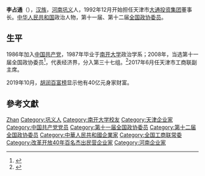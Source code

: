 '''李占通'''（{{bd|1964年|4月|}}），[[汉族|汉族]]，[[河南|河南]][[巩义|巩义]]人，1992年12月开始担任天津市[[大通投资集团|大通投资集团]]董事长。[[中华人民共和国|中华人民共和国]]政治人物，第十一届、第十二届[[全国政协委员|全国政协委员]]。

== 生平 ==
1986年加入[[中国共产党|中国共产党]]，1987年毕业于[[南开大学|南开大学]]政治学系；2008年，当选第十一届全国政协委员<ref>{{cite news|title=第十一届全国政协委员名单|url=http://www.indaa.com.cn/zt/2009qglh/zxzs/200903/t20090303_127573.html|accessdate=2013-04-09|newspaper=新华社北京1月25日电 中国人民政治协商会议第十一届全国委员会委员名单(共2237人，2008年1月25日政协第十届全国委员会常务委员会第二十次会议通过)|date=2008年1月25日|deadurl=yes|archiveurl=https://web.archive.org/web/20130928014403/http://www.indaa.com.cn/zt/2009qglh/zxzs/200903/t20090303_127573.html|archivedate=2013年9月28日|df=}}</ref>，代表经济界，分入第三十七组。<ref>{{cite news|title=全国政协信息-李占通|url=http://www.cppcc.gov.cn/CMS/wylibary/showJcwyxtInfoWylibary.action?tabJcwyxt.guid=11W0012090&wytype=wjwy|accessdate=2013-04-11|newspaper=全国政协委员会|archive-date=2019-06-04|archive-url=https://web.archive.org/web/20190604080627/http://www.cppcc.gov.cn/CMS/wylibary/showJcwyxtInfoWylibary.action?tabJcwyxt.guid=11W0012090&wytype=wjwy|dead-url=no}}</ref>2017年6月任天津市工商联副主席。

2019年10月，[[胡润百富榜|胡润百富榜]]显示他有40亿元身家财富。

== 參考文獻 ==
{{reflist}}

{{中国政治人物小作品}}
{{中华全国工商业联合会第十一届执行委员会}}
{{中华全国工商业联合会第十二届执行委员会}}

{{Authority control}}
{{DEFAULTSORT:Li李}}
[[Category:李姓|Zhan]]
[[Category:巩义人|Category:巩义人]]
[[Category:南开大学校友|Category:南开大学校友]]
[[Category:天津企业家|Category:天津企业家]]
[[Category:中国共产党党员|Category:中国共产党党员]]
[[Category:第十一届全国政协委员|Category:第十一届全国政协委员]]
[[Category:第十二届全国政协委员|Category:第十二届全国政协委员]]
[[Category:中華人民共和國企業家|Category:中華人民共和國企業家]]
[[Category:全国工商联常委|Category:全国工商联常委]]
[[Category:改革开放40年百名杰出民营企业家|Category:改革开放40年百名杰出民营企业家]]
[[Category:河南企业家|Category:河南企业家]]